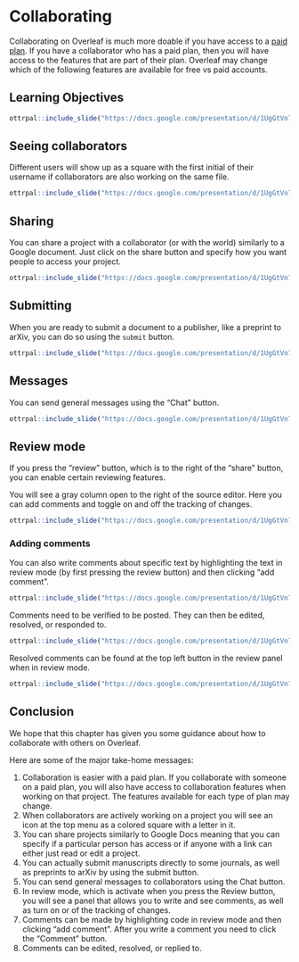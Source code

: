 # Collaborating

Collaborating on Overleaf is much more doable if you have access to a [paid plan](https://www.overleaf.com/user/subscription/plans). If you have a collaborator who has a paid plan, then you will have access to the features that are part of their plan. Overleaf may change which of the following features are available for free vs paid accounts. 


## Learning Objectives

```r
ottrpal::include_slide("https://docs.google.com/presentation/d/1UgGtVn7RsqdQ4pJxDk_dueSyREHcH-uWTNAT27E2mG8/edit#slide=id.g1d07d88c199_0_136")
```

## Seeing collaborators

Different users will show up as a square with the first initial of their username if collaborators are also working on the same file. 



```r
ottrpal::include_slide("https://docs.google.com/presentation/d/1UgGtVn7RsqdQ4pJxDk_dueSyREHcH-uWTNAT27E2mG8/edit#slide=id.g1c917691280_100_19")
```

## Sharing

You can share a project with a collaborator (or with the world) similarly to a Google document. Just click on the share button and specify how you want people to access your project.

```r
ottrpal::include_slide("https://docs.google.com/presentation/d/1UgGtVn7RsqdQ4pJxDk_dueSyREHcH-uWTNAT27E2mG8/edit#slide=id.g1c917691280_100_28")
```


## Submitting

When you are ready to submit a document to a publisher, like a preprint to arXiv, you can do so using the `submit` button.

```r
ottrpal::include_slide("https://docs.google.com/presentation/d/1UgGtVn7RsqdQ4pJxDk_dueSyREHcH-uWTNAT27E2mG8/edit#slide=id.g1c917691280_100_47")
```

## Messages

You can send general messages using the "Chat" button.

```r
ottrpal::include_slide("https://docs.google.com/presentation/d/1UgGtVn7RsqdQ4pJxDk_dueSyREHcH-uWTNAT27E2mG8/edit#slide=id.g1c917691280_100_47")
```


## Review mode

If you press the "review" button, which is to the right of the "share" button, you can enable certain reviewing features.

You will see a gray column open to the right of the source editor. Here you can add comments and toggle on and off the tracking of changes.

```r
ottrpal::include_slide("https://docs.google.com/presentation/d/1UgGtVn7RsqdQ4pJxDk_dueSyREHcH-uWTNAT27E2mG8/edit#slide=id.g1c917691280_100_58")
```

### Adding comments

You can also write comments about specific text by highlighting the text in review mode (by first pressing the review button) and then clicking "add comment".

```r
ottrpal::include_slide("https://docs.google.com/presentation/d/1UgGtVn7RsqdQ4pJxDk_dueSyREHcH-uWTNAT27E2mG8/edit#slide=id.g1c917691280_100_63")
```

Comments need to be verified to be posted. They can then be edited, resolved, or responded to.

```r
ottrpal::include_slide("https://docs.google.com/presentation/d/1UgGtVn7RsqdQ4pJxDk_dueSyREHcH-uWTNAT27E2mG8/edit#slide=id.g1c917691280_100_69")
```


Resolved comments can be found at the top left button in the review panel when in review mode.

```r
ottrpal::include_slide("https://docs.google.com/presentation/d/1UgGtVn7RsqdQ4pJxDk_dueSyREHcH-uWTNAT27E2mG8/edit#slide=id.g1c917691280_100_53")
```

## Conclusion

We hope that this chapter has given you some guidance about how to collaborate with others on Overleaf.

Here are some of the major take-home messages:

1. Collaboration is easier with a paid plan. If you collaborate with someone on a paid plan, you will also have access to collaboration features when working on that project. The features available for each type of plan may change.
1. When collaborators are actively working on a project you will see an icon at the top menu as a colored square with a letter in it.
1. You can share projects similarly to Google Docs meaning that you can specify if a particular person has access or if anyone with a link can either just read or edit a project.
1. You can actually submit manuscripts directly to some journals, as well as preprints to arXiv by using the submit button. 
1. You can send general messages to collaborators using the Chat button.
1. In review mode, which is activate when you press the Review button, you will see a panel that allows you to write and see comments, as well as turn on or of the tracking of changes.
1. Comments can be made by highlighting code in review mode and then clicking "add comment". After you write a comment you need to click the "Comment" button.
1. Comments can be edited, resolved, or replied to.

